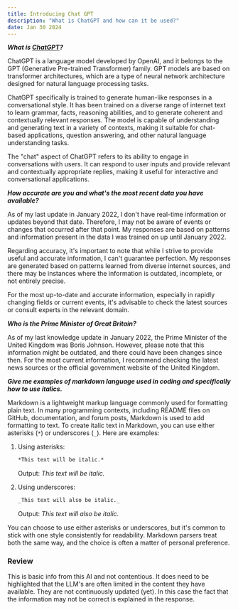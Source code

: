 ```yaml
---
title: Introducing Chat GPT
description: "What is ChatGPT and how can it be used?"
date: Jan 30 2024
---
```



**_What is [ChatGPT](https://chat.openai.com)?_**

ChatGPT is a language model developed by OpenAI, and it belongs to the GPT (Generative Pre-trained Transformer) family. GPT models are based on transformer architectures, which are a type of neural network architecture designed for natural language processing tasks.

ChatGPT specifically is trained to generate human-like responses in a conversational style. It has been trained on a diverse range of internet text to learn grammar, facts, reasoning abilities, and to generate coherent and contextually relevant responses. The model is capable of understanding and generating text in a variety of contexts, making it suitable for chat-based applications, question answering, and other natural language understanding tasks.

The "chat" aspect of ChatGPT refers to its ability to engage in conversations with users. It can respond to user inputs and provide relevant and contextually appropriate replies, making it useful for interactive and conversational applications.

**_How accurate are you and what's the most recent data you have available?_**

As of my last update in January 2022, I don't have real-time information or updates beyond that date. Therefore, I may not be aware of events or changes that occurred after that point. My responses are based on patterns and information present in the data I was trained on up until January 2022.

Regarding accuracy, it's important to note that while I strive to provide useful and accurate information, I can't guarantee perfection. My responses are generated based on patterns learned from diverse internet sources, and there may be instances where the information is outdated, incomplete, or not entirely precise.

For the most up-to-date and accurate information, especially in rapidly changing fields or current events, it's advisable to check the latest sources or consult experts in the relevant domain.

**_Who is the Prime Minister of Great Britain?_**

As of my last knowledge update in January 2022, the Prime Minister of the United Kingdom was Boris Johnson. However, please note that this information might be outdated, and there could have been changes since then. For the most current information, I recommend checking the latest news sources or the official government website of the United Kingdom.

**_Give me examples of markdown language used in coding and specifically how to use italics._**

Markdown is a lightweight markup language commonly used for formatting plain text. In many programming contexts, including README files on GitHub, documentation, and forum posts, Markdown is used to add formatting to text. To create italic text in Markdown, you can use either asterisks (`*`) or underscores (`_`). Here are examples:

1. Using asterisks:
   ```markdown
   *This text will be italic.*
   ```

   Output: *This text will be italic.*

2. Using underscores:
   ```markdown
   _This text will also be italic._
   ```

   Output: _This text will also be italic._

You can choose to use either asterisks or underscores, but it's common to stick with one style consistently for readability. Markdown parsers treat both the same way, and the choice is often a matter of personal preference.

### Review ###

This is basic info from this AI and not contentious. It does need to be highlighted that the LLM's are often limited in the content they have available. They are not continuously updated (yet). In this case the fact that the information may not be correct is explained in the response.